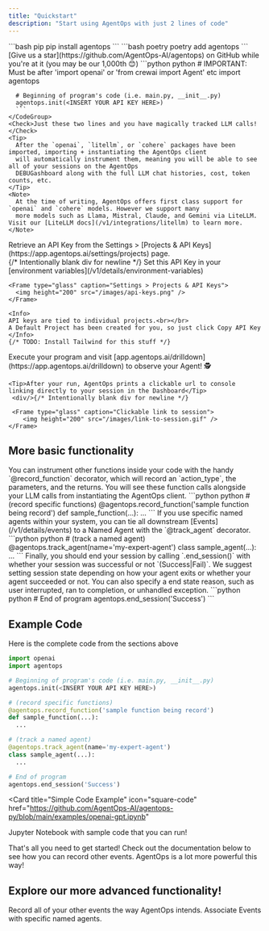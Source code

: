 ```yaml
---
title: "Quickstart"
description: "Start using AgentOps with just 2 lines of code"
---
```


<Steps>
  <Step title="Install the SDK">
    <CodeGroup>
      ```bash pip 
      pip install agentops
      ```
      ```bash poetry
      poetry add agentops
      ```
    </CodeGroup>
    <Check>[Give us a star](https://github.com/AgentOps-AI/agentops) on GitHub while you're at it (you may be our 1,000th 😊)</Check>
  </Step>
  <Step title="Add 2 lines of code">
    <CodeGroup>
      ```python python
      # IMPORTANT: Must be after 'import openai' or 'from crewai import Agent' etc
      import agentops

      # Beginning of program's code (i.e. main.py, __init__.py)
      agentops.init(<INSERT YOUR API KEY HERE>)
      ```
    </CodeGroup>
    <Check>Just these two lines and you have magically tracked LLM calls!</Check>
    <Tip>
      After the `openai`, `litellm`, or `cohere` packages have been imported, importing + instantiating the AgentOps client
      will automatically instrument them, meaning you will be able to see all of your sessions on the AgentOps
      DEBUGashboard along with the full LLM chat histories, cost, token counts, etc.
    </Tip>
    <Note>
      At the time of writing, AgentOps offers first class support for `openai` and `cohere` models. However we support many
      more models such as Llama, Mistral, Claude, and Gemini via LiteLLM. Visit our [LiteLLM docs](/v1/integrations/litellm) to learn more.
    </Note>

  </Step>
  <Step title="Get an API key">
    Retrieve an API Key from the Settings > [Projects & API Keys](https://app.agentops.ai/settings/projects) page.
    <div/>{/* Intentionally blank div for newline */}
    Set this API Key in your [environment variables](/v1/details/environment-variables)

    <Frame type="glass" caption="Settings > Projects & API Keys">
      <img height="200" src="/images/api-keys.png" />
    </Frame>

    <Info>
    API keys are tied to individual projects.<br></br>
    A Default Project has been created for you, so just click Copy API Key
    </Info>
    {/* TODO: Install Tailwind for this stuff */}
  </Step>
  <Step title="Run your agent">
    Execute your program and visit [app.agentops.ai/drilldown](https://app.agentops.ai/drilldown) to observe your Agent! 🕵️

    <Tip>After your run, AgentOps prints a clickable url to console linking directly to your session in the Dashboard</Tip> 
     <div/>{/* Intentionally blank div for newline */}

     <Frame type="glass" caption="Clickable link to session">
        <img height="200" src="/images/link-to-session.gif" />
    </Frame>
  </Step>
</Steps>


## More basic functionality

<CardGroup cols={1}>

<Card icon="code" title="Decorate Functions">
  You can instrument other functions inside your code with the handy `@record_function`
  decorator, which will record an `action_type`, the parameters, and the returns. You
  will see these function calls alongside your LLM calls from instantiating the AgentOps client.
  ```python python
  # (record specific functions)
  @agentops.record_function('sample function being record')
  def sample_function(...):
    ...
```

</Card>
<Card icon="robot" title="Track Agents">
  If you use specific named agents within your system, you can tie all downstream [Events](/v1/details/events) to a
  Named Agent with the `@track_agent` decorator.
  ```python python
  # (track a named agent)
  @agentops.track_agent(name='my-expert-agent')
  class sample_agent(...):
    ...
```

</Card>
<Card icon="stop" title="Ending Your Session">
  Finally, you should end your session by calling `.end_session()` with whether your session 
  was successful or not `(Success|Fail)`. We suggest setting session state depending on how 
  your agent exits or whether your agent succeeded or not. You can also specify a end state reason,
  such as user interrupted, ran to completion, or unhandled exception.
  ```python python
  # End of program
  agentops.end_session('Success')
  ```
</Card>
</CardGroup>


## Example Code

Here is the complete code from the sections above

```python python
import openai
import agentops

# Beginning of program's code (i.e. main.py, __init__.py)
agentops.init(<INSERT YOUR API KEY HERE>)

# (record specific functions)
@agentops.record_function('sample function being record')
def sample_function(...):
  ...

# (track a named agent)
@agentops.track_agent(name='my-expert-agent')
class sample_agent(...):
  ...

# End of program
agentops.end_session('Success')
```

<Card
  title="Simple Code Example"
  icon="square-code"
  href="https://github.com/AgentOps-AI/agentops-py/blob/main/examples/openai-gpt.ipynb"
>
  Jupyter Notebook with sample code that you can run!
</Card>

<Check>
  That's all you need to get started! Check out the documentation below to see how you can record other events. AgentOps is a lot more powerful this way!
</Check>

## Explore our more advanced functionality!

<CardGroup cols={2}>
  <Card
    title="Examples and Video Guides"
    icon="square-code"
    href="/v1/examples"
  >
    Record all of your other events the way AgentOps intends.
  </Card>
  <Card title="Tracking Agents" icon="robot" href="/v1/details/tracking-agents">
    Associate Events with specific named agents.
  </Card>
</CardGroup>